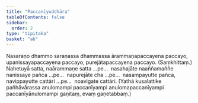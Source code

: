 ```yaml
---
title: "Paccanīyuddhāra"
tableOfContents: false
sidebar:
  order: 2
type: "tipitaka"
basket: "ab"
---
```



<DynamicBreadcrumb />

<Division number="60">

<Paragraph number="165">
Nasaraṇo dhammo saraṇassa dhammassa ārammaṇapaccayena paccayo, upanissayapaccayena paccayo, purejātapaccayena paccayo. (Saṃkhittaṃ.)
</Paragraph>

<Paragraph number="166">
Nahetuyā satta, naārammaṇe satta …pe…  nasahajāte naaññamaññe nanissaye pañca …pe…  napurejāte cha …pe…  nasampayutte pañca, navippayutte cattāri …pe…  noavigate cattāri.
</Paragraph>

<Paragraph number="167">
(Yathā kusalattike pañhāvārassa anulomampi paccanīyampi anulomapaccanīyampi paccanīyānulomampi gaṇitaṃ, evaṃ gaṇetabbaṃ.)
</Paragraph>
</Division>